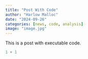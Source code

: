 ```yaml
---
title: "Post With Code"
author: "Harlow Malloc"
date: "2024-09-26"
categories: [news, code, analysis]
image: "image.jpg"
---
```


This is a post with executable code.

```r
1 + 1
```
